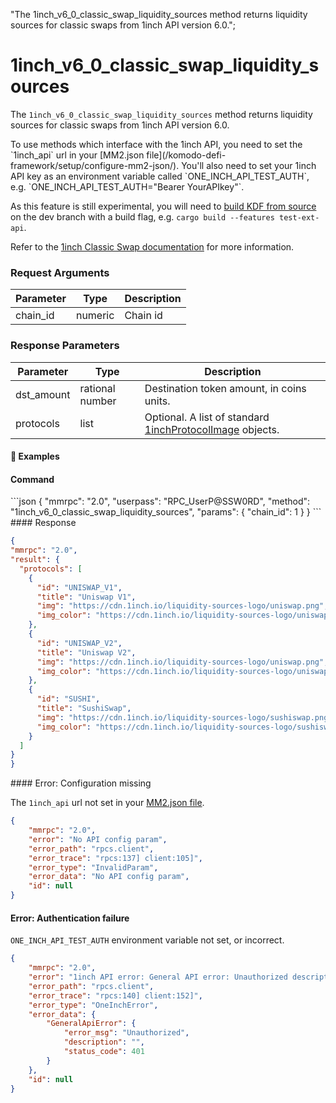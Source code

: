   "The 1inch_v6_0_classic_swap_liquidity_sources method returns liquidity sources for classic swaps from 1inch API version 6.0.";

# 1inch\_v6\_0\_classic\_swap\_liquidity\_sources

The `1inch_v6_0_classic_swap_liquidity_sources` method returns liquidity sources for classic swaps from 1inch API version 6.0.

<Note>
  To use methods which interface with the 1inch API, you need to set the `1inch_api` url in your [MM2.json file](/komodo-defi-framework/setup/configure-mm2-json/).
  You'll also need to set your 1inch API key as an environment variable called `ONE_INCH_API_TEST_AUTH`, e.g. `ONE_INCH_API_TEST_AUTH="Bearer YourAPIkey"`.

  As this feature is still experimental, you will need to [build KDF from source](https://github.com/KomodoPlatform/komodo-defi-framework?tab=readme-ov-file#building-from-source) on the dev branch with a build flag, e.g. `cargo build --features test-ext-api`.
</Note>

Refer to the [1inch Classic Swap documentation](https://portal.1inch.dev/documentation/apis/swap/classic-swap/quick-start) for more information.

### Request Arguments

| Parameter | Type    | Description |
| --------- | ------- | ----------- |
| chain\_id | numeric | Chain id    |

### Response Parameters

| Parameter   | Type            | Description                                                                                                                           |
| ----------- | --------------- | ------------------------------------------------------------------------------------------------------------------------------------- |
| dst\_amount | rational number | Destination token amount, in coins units.                                                                                             |
| protocols   | list            | Optional. A list of standard [1inchProtocolImage](/komodo-defi-framework/api/common_structures/orders/#1inch-protocol-image) objects. |

#### 📌 Examples

#### Command

<CodeGroup title="" tag="POST" label="1inch_v6_0_classic_swap_liquidity_sources" mm2MethodDecorate="true">
  ```json
  {
    "mmrpc": "2.0",
    "userpass": "RPC_UserP@SSW0RD",
    "method": "1inch_v6_0_classic_swap_liquidity_sources",
    "params": {
      "chain_id": 1
    }
  }
  ```
</CodeGroup>

<CollapsibleSection expandedText="Hide Response" collapsedText="Show Response">
  #### Response

  ```json
  {
  "mmrpc": "2.0",
  "result": {
    "protocols": [
      {
        "id": "UNISWAP_V1",
        "title": "Uniswap V1",
        "img": "https://cdn.1inch.io/liquidity-sources-logo/uniswap.png",
        "img_color": "https://cdn.1inch.io/liquidity-sources-logo/uniswap_color.png"
      },
      {
        "id": "UNISWAP_V2",
        "title": "Uniswap V2",
        "img": "https://cdn.1inch.io/liquidity-sources-logo/uniswap.png",
        "img_color": "https://cdn.1inch.io/liquidity-sources-logo/uniswap_color.png"
      },
      {
        "id": "SUSHI",
        "title": "SushiSwap",
        "img": "https://cdn.1inch.io/liquidity-sources-logo/sushiswap.png",
        "img_color": "https://cdn.1inch.io/liquidity-sources-logo/sushiswap_color.png"
      }
    ]
  }
  }
  ```
</CollapsibleSection>

<CollapsibleSection expandedText="Hide Error Responses" collapsedText="Show Error Responses">
  #### Error: Configuration missing

  The `1inch_api` url not set in your [MM2.json file](/komodo-defi-framework/setup/configure-mm2-json/).

  ```json
  {
      "mmrpc": "2.0",
      "error": "No API config param",
      "error_path": "rpcs.client",
      "error_trace": "rpcs:137] client:105]",
      "error_type": "InvalidParam",
      "error_data": "No API config param",
      "id": null
  }
  ```

  #### Error: Authentication failure

  `ONE_INCH_API_TEST_AUTH` environment variable not set, or incorrect.

  ```json
  {
      "mmrpc": "2.0",
      "error": "1inch API error: General API error: Unauthorized description: ",
      "error_path": "rpcs.client",
      "error_trace": "rpcs:140] client:152]",
      "error_type": "OneInchError",
      "error_data": {
          "GeneralApiError": {
              "error_msg": "Unauthorized",
              "description": "",
              "status_code": 401
          }
      },
      "id": null
  }
  ```
</CollapsibleSection>
